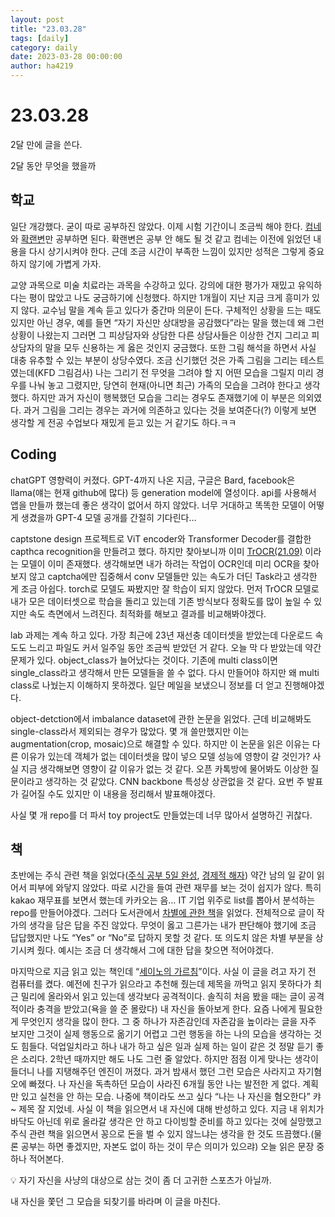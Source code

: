 ```yaml
---
layout: post
title: "23.03.28"
tags: [daily]
category: daily
date: 2023-03-28 00:00:00
author: ha4219
---
```


# 23.03.28

2달 만에 글을 쓴다.

2달 동안 무엇을 했을까

## 학교

 일단 개강했다. 굳이 따로 공부하진 않았다. 이제 시험 기간이니 조금씩 해야 한다. [컴네](http://www.yes24.com/Product/Goods/93997435)와 [확랜변](http://www.yes24.com/Product/Goods/72336483)만 공부하면 된다. 확랜변은 공부 안 해도 될 것 같고 컴네는 이전에 읽었던 내용을 다시 상기시켜야 한다. 근데 조금 시간이 부족한 느낌이 있지만 성적은 그렇게 중요하지 않기에 가볍게 가자.

 교양 과목으로 미술 치료라는 과목을 수강하고 있다. 강의에 대한 평가가 재밌고 유익하다는 평이 많았고 나도 궁금하기에 신청했다. 하지만 1개월이 지난 지금 크게 흥미가 있지 않다. 교수님 말을 계속 듣고 있다가 중간마 의문이 든다. 구체적인 상황을 드는 때도 있지만 아닌 경우, 예를 들면 “자기 자신만 상대방을 공감했다”라는 말을 했는데 왜 그런 상황이 나왔는지 그러면 그 피상담자와 상담한 다른 상담사들은 이상한 건지 그리고 피상담자의 말을 모두 신용하는 게 옳은 것인지 궁금했다. 또한 그림 해석을 하면서 사실 대충 유추할 수 있는 부분이 상당수였다. 조금 신기했던 것은 가족 그림을 그리는 테스트였는데(KFD 그림검사) 나는 그리기 전 무엇을 그려야 할 지 어떤 모습을 그릴지 미리 경우를 나눠 놓고 그렸지만, 당연히 현재(아니면 최근) 가족의 모습을 그려야 한다고 생각했다. 하지만 과거 자신이 행복했던 모습을 그리는 경우도 존재했기에 이 부분은 의외였다. 과거 그림을 그리는 경우는 과거에 의존하고 있다는 것을 보여준다(?) 이렇게 보면 생각할 게 전공 수업보다 재밌게 듣고 있는 거 같기도 하다.ㅋㅋ

## Coding

 chatGPT 영향력이 커졌다. GPT-4까지 나온 지금, 구글은 Bard, facebook은 llama(얘는 현재 github에 많다) 등 generation model에 열성이다. api를 사용해서 앱을 만들까 했는데 좋은 생각이 없어서 하지 않았다. 너무 거대하고 똑똑한 모델이 어떻게 생겼을까 GPT-4 모델 공개를 간절히 기다린다…

captstone design 프로젝트로 ViT encoder와 Transformer Decoder를 결합한 capthca recognition을 만들려고 했다. 하지만 찾아보니까 이미 [TrOCR(21.09)](https://huggingface.co/docs/transformers/model_doc/trocr) 이라는 모델이 이미 존재했다. 생각해보면 내가 하려는 작업이 OCR인데 미리 OCR을 찾아보지 않고 captcha에만 집중해서 conv 모델들만 있는 속도가 더딘 Task라고 생각한 게 조금 아쉽다. torch로 모델도 짜봤지만 잘 학습이 되지 않았다. 먼저 TrOCR 모델로 내가 모은 데이터셋으로 학습을 돌리고 있는데 기존 방식보다 정확도를 많이 높일 수 있지만 속도 측면에서 느려진다. 최적화를 해보고 결과를 비교해봐야겠다.

lab 과제는 계속 하고 있다. 가장 최근에 23년 재선충 데이터셋을 받았는데 다운로드 속도도 느리고 파일도 커서 일주일 동안 조금씩 받았던 거 같다. 오늘 막 다 받았는데 약간 문제가 있다. object_class가 늘어났다는 것이다. 기존에 multi class이면 single_class라고 생각해서 만든 모델들을 쓸 수 없다. 다시 만들어야 하지만 왜 multi class로 나눴는지 이해하지 못하겠다. 일단 메일을 보냈으니 정보를 더 얻고 진행해야겠다.

object-detction에서 imbalance dataset에 관한 논문을 읽었다. 근데 비교해봐도 single-class라서 제외되는 경우가 많았다. 몇 개 쓸만했지만 이는 augmentation(crop, mosaic)으로 해결할 수 있다. 하지만 이 논문을 읽은 이유는 다른 이유가 있는데 객체가 없는 데이터셋을 많이 넣으 모델 성능에 영향이 갈 것인가? 사실 지금 생각해보면 영향이 갈 이유가 없는 것 같다. 오픈 카톡방에 물어봐도 이상한 질문이라고 생각하는 것 같았다. CNN backbone 특성상 상관없을 것 같다. 요번 주 발표가 길어질 수도 있지만 이 내용을 정리해서 발표해야겠다.

사실 몇 개 repo를 더 파서 toy project도 만들었는데 너무 많아서 설명하긴 귀찮다.

## 책

 초반에는 주식 관련 책을 읽었다([주식 공부 5일 완성](http://www.yes24.com/Product/Goods/96793810), [경제적 해자](http://www.yes24.com/Product/Goods/97967096)) 약간 남의 일 같이 읽어서 피부에 와닿지 않았다. 따로 시간을 들여 관련 재무를 보는 것이 쉽지가 않다. 특히 kakao 재무표를 보면서 했는데 카카오는 음… IT 기업 위주로 list를 뽑아서 분석하는 repo를 만들어야겠다. 그러다 도서관에서 [차별에 관한 책](http://www.yes24.com/Product/Goods/76470464)을 읽었다. 전체적으로 글이 작가의 생각을 담은 답을 주진 않았다. 무엇이 옳고 그른가는 내가 판단해야 했기에 조금 답답했지만 나도 “Yes” or “No”로 답하지 못할 것 같다. 또 의도치 않은 차별 부분을 상기시켜 줬다. 예시는 조금 더 생각해서 그에 대한 답을 찾으면 적어야겠다.

 마지막으로 지금 읽고 있는 책인데 “[세이노의 가르침](http://www.yes24.com/Product/Goods/117014613)”이다. 사실 이 글을 려고 자기 전 컴퓨터를 켰다. 예전에 친구가 읽으라고 추천해 줬는데 제목을 까먹고 읽지 못하다가 최근 밀리에 올라와서 읽고 있는데 생각보다 공격적이다. 솔직히 처음 봤을 때는 글이 공격적이라 충격을 받았고(욕을 쓸 준 몰랐다) 내 자신을 돌아보게 한다. 요즘 나에게 필요한 게 무엇인지 생각을 많이 한다. 그 중 하나가 자존감인데 자존감을 높이라는 글을 자주 보지만 그것이 실제 행동으로 옮기기 어렵고 그런 행동을 하는 나의 모습을 생각하는 것도 힘들다. 덕업일치라고 하나 내가 하고 싶은 일과 실제 하는 일이 같은 것 정말 듣기 좋은 소리다. 2학년 때까지만 해도 나도 그런 줄 알았다. 하지만 점점 이게 맞나는 생각이 들더니 나를 지탱해주던 엔진이 꺼졌다. 과거 밤새서 했던 그런 모습은 사라지고 자기혐오에 빠졌다. 나 자신을 독촉하던 모습이 사라진 6개월 동안 나는 발전한 게 없다. 계획만 있고 실천을 안 하는 모습. 나중에 책이라도 쓰고 싶다 “나는 나 자신을 혐오한다” 캬~ 제목 잘 지었네. 사실 이 책을 읽으면서 내 자신에 대해 반성하고 있다. 지금 내 위치가 바닥도 아닌데 위로 올라갈 생각은 안 하고 다이빙할 준비를 하고 있다는 것에 실망했고 주식 관련 책을 읽으면서 꽁으로 돈을 벌 수 있지 않느냐는 생각을 한 것도 뜨끔했다.(물론 공부는 하면 좋겠지만, 자본도 없이 하는 것이 무슨 의미가 있으랴) 오늘 읽은 문장 중 하나 적어본다.

<aside>
💡 자기 자신을 사냥의 대상으로 삼는 것이 좀 더 고귀한 스포츠가 아닐까.

</aside>

내 자신을 쫓던 그 모습을 되찾기를 바라며 이 글을 마친다.